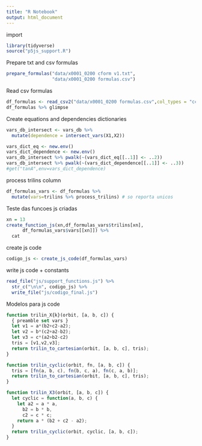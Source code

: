 ```yaml
---
title: "R Notebook"
output: html_document
---
```


import
```r
library(tidyverse)
source("p5js_support.R")
```

Prepare txt and csv formulas
```r
prepare_formulas("data/x0001_0200 cform v1.txt", 
                 "data/x0001_0200 formulas.csv")
```

Read csv formulas
```r
df_formulas <- read_csv2("data/x0001_0200 formulas.csv",col_types = "ccc")
df_formulas %>% glimpse
```

Create equations and dependencies dictionaries
```r
vars_db_intersect <- vars_db %>% 
  mutate(dependence = intersect_vars(X1,X2))

vars_dict_eq <- new.env()
vars_dict_dependence <- new.env()
vars_db_intersect %>% pwalk(~(vars_dict_eq[[..1]] <- ..2))
vars_db_intersect %>% pwalk(~(vars_dict_dependence[[..1]] <- ..3))
#get("tanA",env=vars_dict_dependence)
```

process trilins column
```r
df_formulas_vars <- df_formulas %>%
  mutate(vars=trilins %>% process_trilins) # so reporta unicos
```

Teste das funcoes js criadas
```r
xn = 13
create_function_js(xn,df_formulas_vars$trilins[xn],
      df_formulas_vars$vars[[xn]]) %>% 
  cat
```

create js code
```r
codigo_js <- create_js_code(df_formulas_vars) 
```

write js code + constants
```r
read_file("js/support_functions.js") %>%
  str_c("\n\n", codigo_js) %>%
  write_file("js/codigo_final.js")
```

Modelos para js code
```js
function trilin_X{k}(orbit, [a, b, c]) {
  { preamble set vars }
  let v1 = a*(b2+c2-a2);
  let v2 = b*(c2+a2-b2);
  let v3 = c*(a2+b2-c2)
  tris = [v1,v2,v3];
  return trilin_to_cartesian(orbit, [a, b, c], tris);
}

function trilin_cyclic(orbit, fn, [a, b, c]) {
  tris = [fn(a, b, c), fn(b, c, a), fn(c, a, b)];
  return trilin_to_cartesian(orbit, [a, b, c], tris);
}

function trilin_X3(orbit, [a, b, c]) {
  let cyclic = function(a, b, c) {
    let a2 = a * a,
      b2 = b * b,
      c2 = c * c;
    return a * (b2 + c2 - a2);
  }
  return trilin_cyclic(orbit, cyclic, [a, b, c]);
}
```
